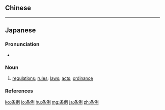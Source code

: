 {{also|條例}}
==Chinese==
{{zh-see|條例}}

----

==Japanese==
{{ja-kanjitab|じょう|れい|yomi=o}}

===Pronunciation===
* {{ja-pron|じょうれい|acc=0|acc_ref=NHK}}

===Noun===
{{ja-noun|kyu=條例|じょうれい|hhira=でうれい}}

# [[regulations]]; [[rules]]; [[laws]]; [[acts]]; [[ordinance]]

===References===
<references/>

[[ko:条例]]
[[lo:条例]]
[[hu:条例]]
[[mg:条例]]
[[ja:条例]]
[[zh:条例]]